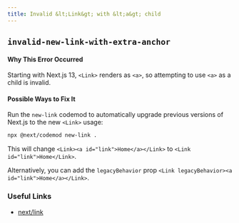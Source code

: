```yaml
---
title: Invalid &lt;Link&gt; with &lt;a&gt; child
---
```


## `invalid-new-link-with-extra-anchor`

#### Why This Error Occurred

Starting with Next.js 13, `<Link>` renders as `<a>`, so attempting to use `<a>` as a child is invalid.

#### Possible Ways to Fix It

Run the `new-link` codemod to automatically upgrade previous versions of Next.js to the new `<Link>` usage:

```bash filename="Terminal"
npx @next/codemod new-link .
```

This will change `<Link><a id="link">Home</a></Link>` to `<Link id="link">Home</Link>`.

Alternatively, you can add the `legacyBehavior` prop `<Link legacyBehavior><a id="link">Home</a></Link>`.

### Useful Links

- [next/link](https://nextjs.org/docs/api-reference/next/link)

